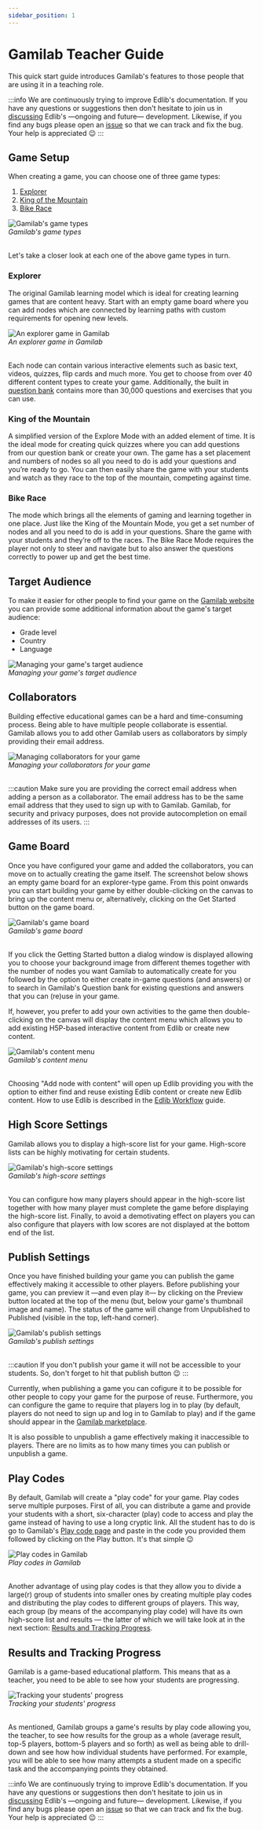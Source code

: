 ```yaml
---
sidebar_position: 1
---
```


# Gamilab Teacher Guide
This quick start guide introduces Gamilab's features to those people that are using it in a teaching role.

:::info 
We are continuously trying to improve Edlib's documentation. If you have any questions or suggestions then don't hesitate to join us in [discussing](https://github.com/cerpus/Edlib/discussions/7) Edlib's &mdash;ongoing and future&mdash; development. Likewise, if you find any bugs please open an [issue](https://github.com/cerpus/Edlib/issues) so that we can track and fix the bug. Your help is appreciated :wink:
:::

## Game Setup
When creating a game, you can choose one of three game types:
1. [Explorer](#explorer)
2. [King of the Mountain](#king-of-the-mountain)
3. [Bike Race](#bike-race)

<div class="text--center">
    <img class="edlib-image" alt="Gamilab's game types" src="/img/gamilab-game-types.png" />
    <br/>
    <em>Gamilab's game types</em>
    <br/>
    <br/>
</div>

Let's take a closer look at each one of the above game types in turn.

### Explorer
The original Gamilab learning model which is ideal for creating learning games that are content heavy. Start with an empty game board where you can add nodes which are connected by learning paths with custom requirements for opening new levels.

<div class="text--center">
    <img class="edlib-image" alt="An explorer game in Gamilab" src="/img/gamilab-explorer-game.png" />
    <br/>
    <em>An explorer game in Gamilab</em>
    <br/>
    <br/>
</div>

Each node can contain various interactive elements such as basic text, videos, quizzes, flip cards and much more. You get to choose from over 40 different content types to create your game. Additionally, the built in [question bank](/docs/product/features#question-bank) contains more than 30,000 questions and exercises that you can use.

### King of the Mountain
A simplified version of the Explore Mode with an added element of time. It is the ideal mode for creating quick quizzes where you can add questions from our question bank or create your own. The game has a set placement and numbers of nodes so all you need to do is add your questions and you’re ready to go. You can then easily share the game with your students and watch as they race to the top of the mountain, competing against time.

### Bike Race
The mode which brings all the elements of gaming and learning together in one place. Just like the King of the Mountain Mode, you get a set number of nodes and all you need to do is add in your questions. Share the game with your students and they’re off to the races. The Bike Race Mode requires the player not only to steer and navigate but to also answer the questions correctly to power up and get the best time.

## Target Audience
To make it easier for other people to find your game on the [Gamilab website](https://gamilab.com/games) you can provide some additional information about the game's target audience:
- Grade level
- Country
- Language

<div class="text--center">
    <img class="edlib-image" alt="Managing your game's target audience" src="/img/gamilab-target-audience.png" />
    <br/>
    <em>Managing your game's target audience</em>
</div>

## Collaborators
Building effective educational games can be a hard and time-consuming process. Being able to have multiple people collaborate is essential. Gamilab allows you to add other Gamilab users as collaborators by simply providing their email address. 

<div class="text--center">
    <img class="edlib-image" alt="Managing collaborators for your game" src="/img/gamilab-collaborators.png" />
    <br/>
    <em>Managing your collaborators for your game</em>
    <br/>
    <br/>
</div>

:::caution
Make sure you are providing the correct email address when adding a person as a collaborator. The email address has to be the same email address that they used to sign up with to Gamilab. Gamilab, for security and privacy purposes, does not provide autocompletion on email addresses of its users. 
:::

## Game Board
Once you have configured your game and added the collaborators, you can move on to actually creating the game itself. The screenshot below shows an empty game board for an explorer-type game. From this point onwards you can start building your game by either double-clicking on the canvas to bring up the content menu or, alternatively, clicking on the Get Started button on the game board. 

<div class="text--center">
    <img class="edlib-image" alt="Gamilab's game board" src="/img/gamilab-game-board.png" />
    <br/>
    <em>Gamilab's game board</em>
    <br/>
    <br/>
</div>

If you click the Getting Started button a dialog window is displayed allowing you to choose your background image from different themes together with the number of nodes you want Gamilab to automatically create for you followed by the option to either create in-game questions (and answers) or to search in Gamilab's Question bank for existing questions and answers that you can (re)use in your game.

If, however, you prefer to add your own activities to the game then double-clicking on the canvas will display the content menu which allows you to add existing H5P-based interactive content from Edlib or create new content.

<div class="text--center">
    <img class="edlib-image" alt="Gamilab's content menu" src="/img/gamilab-game-content-menu.png" />
    <br/>
    <em>Gamilab's content menu</em>
    <br/>
    <br/>
</div>

Choosing "Add node with content" will open up Edlib providing you with the option to either find and reuse existing Edlib content or create new Edlib content. How to use Edlib is described in the [Edlib Workflow](/docs/product/userGuides/edlib-workflow) guide.

## High Score Settings
Gamilab allows you to display a high-score list for your game. High-score lists can be highly motivating for certain students. 

<div class="text--center">
    <img class="edlib-image" alt="Gamilab's high-score settings" src="/img/gamilab-highscore-settings.png" />
    <br/>
    <em>Gamilab's high-score settings</em>
    <br/>
    <br/>
</div>

You can configure how many players should appear in the high-score list together with how many player must complete the game before displaying the high-score list. Finally, to avoid a demotivating effect on players you can also configure that players with low scores are not displayed at the bottom end of the list.

## Publish Settings
Once you have finished building your game you can publish the game effectively making it accessible to other players. Before publishing your game, you can preview it &mdash;and even play it&mdash; by clicking on the Preview button located at the top of the menu (but, below your game's thumbnail image and name). The status of the game will change from Unpublished to Published (visible in the top, left-hand corner).

<div class="text--center">
    <img class="edlib-image" alt="Gamilab's publish settings" src="/img/gamilab-publish-settings.png" />
    <br/>
    <em>Gamilab's publish settings</em>
    <br/>
    <br/>
</div>

:::caution
If you don't publish your game it will not be accessible to your students. So, don't forget to hit that publish button :wink:
:::

Currently, when publishing a game you can cofigure it to be possible for other people to copy your game for the purpose of reuse. Furthermore, you can configure the game to require that players log in to play (by default, players do not need to sign up and log in to Gamilab to play) and if the game should appear in the [Gamilab marketplace](https://gamilab.com/games).

It is also possible to unpublish a game effectively making it inaccessible to players. There are no limits as to how many times you can publish or unpublish a game.

## Play Codes
By default, Gamilab will create a "play code" for your game. Play codes serve multiple purposes. First of all, you can distribute a game and provide your students with a short, six-character (play) code to access and play the game instead of having to use a long cryptic link. All the student has to do is go to Gamilab's [Play code page](https://gamilab.com/play) and paste in the code you provided them followed by clicking on the Play button. It's that simple :wink:

<div class="text--center">
    <img class="edlib-image" alt="Play codes in Gamilab" src="/img/gamilab-playcodes.png" />
    <br/>
    <em>Play codes in Gamilab</em>
    <br/>
    <br/>
</div>

Another advantage of using play codes is that they allow you to divide a large(r) group of students into smaller ones by creating multiple play codes and distributing the play codes to different groups of players. This way, each group (by means of the accompanying play code) will have its own high-score list and results &mdash; the latter of which we will take look at in the next section: [Results and Tracking Progress](#results-and-tracking-progress).

## Results and Tracking Progress
Gamilab is a game-based educational platform. This means that as a teacher, you need to be able to see how your students are progressing. 

<div class="text--center">
    <img class="edlib-image" alt="Tracking your students' progress" src="/img/gamilab-results.png" />
    <br/>
    <em>Tracking your students' progress</em>
    <br/>
    <br/>
</div>

As mentioned, Gamilab groups a game's results by play code allowing you, the teacher, to see how results for the group as a whole (average result, top-5 players, bottom-5 players and so forth) as well as being able to drill-down and see how how individual students have performed. For example, you will be able to see how many attempts a student made on a specific task and the accompanying points they obtained.

:::info 
We are continuously trying to improve Edlib's documentation. If you have any questions or suggestions then don't hesitate to join us in [discussing](https://github.com/cerpus/Edlib/discussions/7) Edlib's &mdash;ongoing and future&mdash; development. Likewise, if you find any bugs please open an [issue](https://github.com/cerpus/Edlib/issues) so that we can track and fix the bug. Your help is appreciated :wink:
:::

